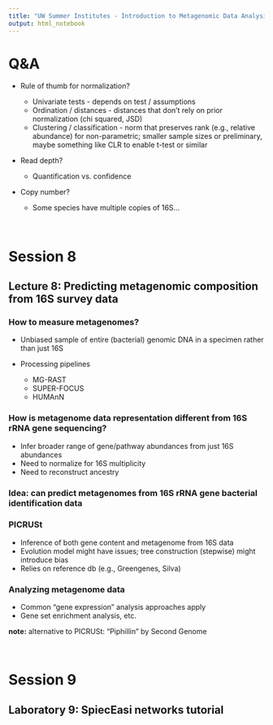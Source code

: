 ```yaml
---
title: "UW Summer Institutes - Introduction to Metagenomic Data Analysis - Day 3"
output: html_notebook
---
```


# Q&A

+ Rule of thumb for normalization?

    + Univariate tests - depends on test / assumptions
    + Ordination / distances - distances that don't rely on prior normalization (chi squared, JSD)
    + Clustering / classification - norm that preserves rank (e.g., relative abundance) for non-parametric; smaller sample sizes or preliminary, maybe something like CLR to enable t-test or similar
    
+ Read depth?

    + Quantification vs. confidence

+ Copy number?

    + Some species have multiple copies of 16S...

\  

# Session 8

## Lecture 8: Predicting metagenomic composition from 16S survey data

### How to measure metagenomes?

+ Unbiased sample of entire (bacterial) genomic DNA in a specimen rather than just 16S
+ Processing pipelines

    + MG-RAST
    + SUPER-FOCUS
    + HUMAnN

### How is metagenome data representation different from 16S rRNA gene sequencing?

+ Infer broader range of gene/pathway abundances from just 16S abundances
+ Need to normalize for 16S multiplicity
+ Need to reconstruct ancestry

### Idea: can predict metagenomes from 16S rRNA gene bacterial identification data

### PICRUSt

+ Inference of both gene content and metagenome from 16S data
+ Evolution model might have issues; tree construction (stepwise) might introduce bias
+ Relies on reference db (e.g., Greengenes, Silva)

### Analyzing metagenome data

+ Common "gene expression" analysis approaches apply
+ Gene set enrichment analysis, etc.

**note:** alternative to PICRUSt: "Piphillin" by Second Genome

\  

# Session 9

## Laboratory 9: SpiecEasi networks tutorial